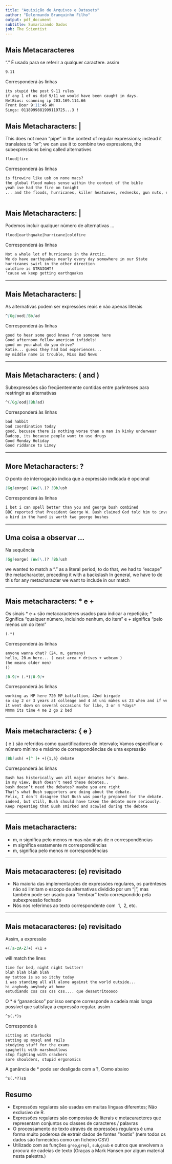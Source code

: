 ```yaml
---
title: "Aquisição de Arquivos e Datasets"
author: "Delermando Branquinho Filho"
output: pdf_document
subtitle: Sumarizando Dados
job: The Scientist
---
```


## Mais Metacaracteres

"." É usado para se referir a qualquer caractere. assim

```markdown
9.11
```

Corresponderá às linhas

```markdown
its stupid the post 9-11 rules
if any 1 of us did 9/11 we would have been caught in days.
NetBios: scanning ip 203.169.114.66
Front Door 9:11:46 AM
Sings: 0118999881999119725...3 !
```

## Mais Metacharacters: |

This does not mean “pipe” in the context of regular expressions; instead it translates to “or”; we can use it to combine two expressions, the subexpressions being called alternatives

```markdown
flood|fire
```

Corresponderá às linhas

```markdown
is firewire like usb on none macs?
the global flood makes sense within the context of the bible
yeah ive had the fire on tonight
... and the floods, hurricanes, killer heatwaves, rednecks, gun nuts, etc.
￼
```

## Mais Metacharacters: |

Podemos incluir qualquer número de alternativas ...

```markdown
flood|earthquake|hurricane|coldfire
```

Corresponderá às linhas

```markdown
Not a whole lot of hurricanes in the Arctic.
We do have earthquakes nearly every day somewhere in our State
hurricanes swirl in the other direction
coldfire is STRAIGHT!
’cause we keep getting earthquakes
```

---

## Mais Metacharacters: |

As alternativas podem ser expressões reais e não apenas literais

```markdown
^[Gg]ood|[Bb]ad
```

Corresponderá às linhas

```markdown
good to hear some good knews from someone here
Good afternoon fellow american infidels!
good on you-what do you drive?
Katie... guess they had bad experiences...
my middle name is trouble, Miss Bad News
```

---

## Mais Metacharacters: ( and )

Subexpressões são freqüentemente contidas entre parênteses para restringir as alternativas

```markdown
^([Gg]ood|[Bb]ad)
```

Corresponderá às linhas

```markdown
bad habbit
bad coordination today
good, becuase there is nothing worse than a man in kinky underwear
Badcop, its because people want to use drugs
Good Monday Holiday
Good riddance to Limey
```

---

## More Metacharacters: ?

O ponto de interrogação indica que a expressão indicada é opcional

```markdown
[Gg]eorge( [Ww]\.)? [Bb]ush
```

Corresponderá às linhas

```markdown
i bet i can spell better than you and george bush combined
BBC reported that President George W. Bush claimed God told him to invade I
a bird in the hand is worth two george bushes
```

---

## Uma coisa a observar ...

Na sequência

```markdown
[Gg]eorge( [Ww]\.)? [Bb]ush
```

we wanted to match a “.” as a literal period; to do that, we had to “escape” the metacharacter, preceding it with a backslash In general, we have to do this for any metacharacter we want to include in our match

---

## Mais metacharacters: * e +

Os sinais * e + são metacaracteres usados para indicar a repetição; * Significa "qualquer número, incluindo nenhum, do item" e + significa "pelo menos um do item"

```markdown
(.*)
```

Corresponderá às linhas

```markdown
anyone wanna chat? (24, m, germany)
hello, 20.m here... ( east area + drives + webcam )
(he means older men)
()
```

```markdown
[0-9]+ (.*)[0-9]+
```

Corresponderá às linhas

```markdown
working as MP here 720 MP battallion, 42nd birgade
so say 2 or 3 years at colleage and 4 at uni makes us 23 when and if we fin
it went down on several occasions for like, 3 or 4 *days*
Mmmm its time 4 me 2 go 2 bed
```

---

## Mais metacharacters: { e }

 { e } são referidos como quantificadores de intervalo; Vamos especificar o número mínimo e máximo de correspondências de uma expressão

```markdown
[Bb]ush( +[^ ]+ +){1,5} debate
```

Corresponderá às linhas


```markdown
Bush has historically won all major debates he’s done.
in my view, Bush doesn’t need these debates..
bush doesn’t need the debates? maybe you are right
That’s what Bush supporters are doing about the debate.
Felix, I don’t disagree that Bush was poorly prepared for the debate.
indeed, but still, Bush should have taken the debate more seriously.
Keep repeating that Bush smirked and scowled during the debate
```

---

## Mais metacharacters:

- m, n significa pelo menos m mas não mais de n correspondências
- m significa exatamente m correspondências
- m, significa pelo menos m correspondências

---

## Mais metacaracteres: (e) revisitado

- Na maioria das implementações de expressões regulares, os parênteses não só limitam o escopo de alternativas dividido por um "|", mas também pode ser usado para "lembrar" texto correspondido pela subexpressão fechado
- Nós nos referimos ao texto correspondente com \ 1, \ 2, etc.

---

## Mais metacaracteres: (e) revisitado

Assim, a expressão

```markdown
+([a-zA-Z]+) +\1 +
```

will match the lines

```markdown
time for bed, night night twitter!
blah blah blah blah
my tattoo is so so itchy today
i was standing all all alone against the world outside...
hi anybody anybody at home
estudiando css css css css.... que desastritooooo
```
O * é "ganancioso" por isso sempre corresponde a cadeia mais longa possível que satisfaça a expressão regular. assim

```markdown
^s(.*)s
```

Corresponde à

```markdown
sitting at starbucks
setting up mysql and rails
studying stuff for the exams
spaghetti with marshmallows
stop fighting with crackers
sore shoulders, stupid ergonomics
```


A ganância de * pode ser desligada com a ?, Como abaixo

```markdown
^s(.*?)s$
```


## Resumo

- Expressões regulares são usadas em muitas línguas diferentes; Não exclusivo de R.
- Expressões regulares são compostas de literais e metacaracteres que representam conjuntos ou classes de caracteres / palavras
- O processamento de texto através de expressões regulares é uma forma muito poderosa de extrair dados de fontes "hostis" (nem todos os dados são fornecidos como um ficheiro CSV)
- Utilizado com as funções `grep`,` grepl`, `sub`,` gsub` e outros que envolvem a procura de cadeias de texto
(Graças a Mark Hansen por algum material nesta palestra.)


